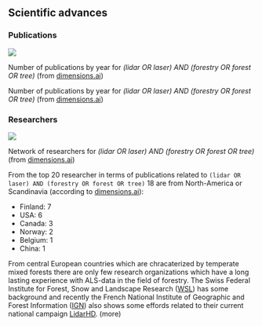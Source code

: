 
## Scientific advances

### Publications 

::: {#fig-publications-year}
![](/images/scientific-advances_publications_year.png)

Number of publications by year for *(lidar OR laser) AND (forestry OR forest OR tree)* (from [dimensions.ai](https://app.dimensions.ai/analytics/publication/overview/timeline?search_mode=content&search_text=(lidar%20OR%20laser)%20AND%20(forestry%20OR%20forest%20OR%20tree)&search_type=kws&search_field=text_search))
:::

::: {#fig-publications-year}


Number of publications by year for *(lidar OR laser) AND (forestry OR forest OR tree)* (from [dimensions.ai](https://app.dimensions.ai/analytics/publication/overview/timeline?search_mode=content&search_text=(lidar%20OR%20laser)%20AND%20(forestry%20OR%20forest%20OR%20tree)&search_type=kws&search_field=text_search))
:::



### Researchers

::: {#fig-publications-network}
![](/images/scientific-advances_publications_network.png.png)

Network of researchers for *(lidar OR laser) AND (forestry OR forest OR tree)* (from [dimensions.ai](https://app.dimensions.ai/analytics/publication/author/vosviewer?search_mode=content&search_text=(lidar%20OR%20laser)%20AND%20(forestry%20OR%20forest%20OR%20tree)&search_type=kws&search_field=text_search))
:::

From the top 20 researcher in terms of publications related to `(lidar OR laser) AND (forestry OR forest OR tree)` 18 are from North-America or Scandinavia (according to [dimensions.ai](https://app.dimensions.ai/analytics/publication/author/aggregated?search_mode=content&search_text=(lidar%20OR%20laser)%20AND%20(forestry%20OR%20forest%20OR%20tree)&search_type=kws&search_field=text_search)):

- Finland: 7
- USA: 6
- Canada: 3
- Norway: 2
- Belgium: 1
- China: 1

From central European countries which are chracaterized by temperate mixed forests there are only few research organizations which have a long lasting experience with ALS-data in the field of forestry.  The Swiss Federal Institute for Forest, Snow and Landscape Research ([WSL](www.wsl.ch)) has some background and recently the French National Institute of Geographic and Forest Information ([IGN](www.ign.fr)) also shows some effords related to their current national campaign [LidarHD](https://www.ign.fr/institut/lidar-hd-vers-une-nouvelle-cartographie-3d-du-territoire). (more)